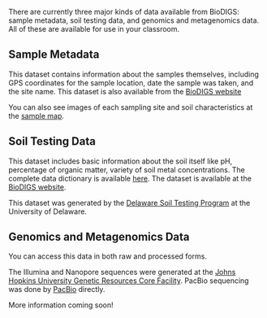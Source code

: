 
There are currently three major kinds of data available from BioDIGS: sample metadata, soil testing data, and genomics and metagenomics data. All of these are available for use in your classroom.

## Sample Metadata

This dataset contains information about the samples themselves, including GPS coordinates for the sample location, date the sample was taken, and the site name. This dataset is also available from the [BioDIGS website](https://biodigs.org/#site_data)

You can also see images of each sampling site and soil characteristics at the [sample map](https://biodigs.org/#sample_map).

## Soil Testing Data

This dataset includes basic information about the soil itself like pH, percentage of organic matter, variety of soil metal concentrations. The complete data dictionary is available [here](https://docs.google.com/spreadsheets/d/109xYUM48rjj33B76hZ3bNlrm8u-_S6uyoE_3wSCp0r0/edit#gid=188448677). The dataset is available at the [BioDIGS website](https://biodigs.org/#soil_data).

This dataset was generated by the [Delaware Soil Testing Program](https://www.udel.edu/canr/cooperative-extension/environmental-stewardship/soil-testing/) at the University of Delaware.

## Genomics and Metagenomics Data

You can access this data in both raw and processed forms.

The Illumina and Nanopore sequences were generated at the [Johns Hopkins University Genetic Resources Core Facility](https://grcf.jhmi.edu/). PacBio sequencing was done by [PacBio](https://www.pacb.com/) directly.

More information coming soon!

